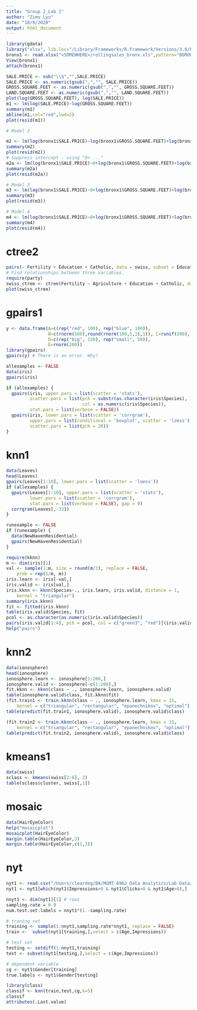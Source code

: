 ```yaml
---
title: "Group 2_Lab 1"
author: "Zimu Lyu"
date: "10/9/2020"
output: html_document
---
```


```r

library(gdata)
library("xlsx", lib.loc="/Library/Frameworks/R.framework/Versions/3.0/Resources/library")
bronx1 <- read.xlsx("<SOMEWHERE>/rollingsales_bronx.xls",pattern="BOROUGH",stringsAsFactors=FALSE,sheetIndex=1,startRow=5,header=TRUE)
View(bronx1)
attach(bronx1) 

SALE.PRICE <- sub("\\$","",SALE.PRICE) 
SALE.PRICE <- as.numeric(gsub(",","", SALE.PRICE)) 
GROSS.SQUARE.FEET <- as.numeric(gsub(",","", GROSS.SQUARE.FEET)) 
LAND.SQUARE.FEET <- as.numeric(gsub(",","", LAND.SQUARE.FEET)) 
plot(log(GROSS.SQUARE.FEET), log(SALE.PRICE)) 
m1 <- lm(log(SALE.PRICE)~log(GROSS.SQUARE.FEET))
summary(m1)
abline(m1,col="red",lwd=2)
plot(resid(m1))

# Model 2

m2 <- lm(log(bronx1$SALE.PRICE)~log(bronx1$GROSS.SQUARE.FEET)+log(bronx1$LAND.SQUARE.FEET)+factor(bronx1$NEIGHBORHOOD))
summary(m2)
plot(resid(m2))
# Suppress intercept - using "0+ ..."
m2a <- lm(log(bronx1$SALE.PRICE)~0+log(bronx1$GROSS.SQUARE.FEET)+log(bronx1$LAND.SQUARE.FEET)+factor(bronx1$NEIGHBORHOOD))
summary(m2a)
plot(resid(m2a))

# Model 3
m3 <- lm(log(bronx1$SALE.PRICE)~0+log(bronx1$GROSS.SQUARE.FEET)+log(bronx1$LAND.SQUARE.FEET)+factor(bronx1$NEIGHBORHOOD)+factor(bronx1$BUILDING.CLASS.CATEGORY))
summary(m3)
plot(resid(m3))

# Model 4
m4 <- lm(log(bronx1$SALE.PRICE)~0+log(bronx1$GROSS.SQUARE.FEET)+log(bronx1$LAND.SQUARE.FEET)+factor(bronx1$NEIGHBORHOOD)*factor(bronx1$BUILDING.CLASS.CATEGORY))
summary(m4)
plot(resid(m4))
```

# ctree2

```r
pairs(~ Fertility + Education + Catholic, data = swiss, subset = Education < 20, main = "Swiss data, Education < 20")
# Find relationships between three variables.
require(party)
swiss_ctree <- ctree(Fertility ~ Agriculture + Education + Catholic, data = swiss)
plot(swiss_ctree)
```
# gpairs1

```r
y <- data.frame(A=c(rep("red", 100), rep("blue", 100)),
                B=c(rnorm(100),round(rnorm(100,5,1),1)), C=runif(200),
                D=c(rep("big", 150), rep("small", 50)),
                E=rnorm(200))
library(gpairs)
gpairs(y) # There is an error. Why?
```
```r
allexamples <- FALSE
data(iris)
gpairs(iris)

if (allexamples) {
  gpairs(iris, upper.pars = list(scatter = 'stats'),
         scatter.pars = list(pch = substr(as.character(iris$Species), 1, 1),
                             col = as.numeric(iris$Species)),
         stat.pars = list(verbose = FALSE))
  gpairs(iris, lower.pars = list(scatter = 'corrgram'),
         upper.pars = list(conditional = 'boxplot', scatter = 'loess'),
         scatter.pars = list(pch = 20))
}

```
# knn1

```r
data(Leaves)
head(Leaves)
gpairs(Leaves[1:10], lower.pars = list(scatter = 'loess'))
if (allexamples) {
  gpairs(Leaves[1:10], upper.pars = list(scatter = 'stats'),
         lower.pars = list(scatter = 'corrgram'),
         stat.pars = list(verbose = FALSE), gap = 0)
  corrgram(Leaves[,-33])
}

runexample <- FALSE
if (runexample) {
  data(NewHavenResidential)
  gpairs(NewHavenResidential)
}
```

```r
require(kknn)
m <- dim(iris)[1]
val <- sample(1:m, size = round(m/3), replace = FALSE, 
	prob = rep(1/m, m)) 
iris.learn <- iris[-val,]
iris.valid <- iris[val,]
iris.kknn <- kknn(Species~., iris.learn, iris.valid, distance = 1,
	kernel = "triangular")
summary(iris.kknn)
fit <- fitted(iris.kknn)
table(iris.valid$Species, fit)
pcol <- as.character(as.numeric(iris.valid$Species))
pairs(iris.valid[1:4], pch = pcol, col = c("green3", "red")[(iris.valid$Species != fit)+1])
help("pairs")
```
# knn2

```r
data(ionosphere)
head(ionosphere)
ionosphere.learn <- ionosphere[1:200,]
ionosphere.valid <- ionosphere[-c(1:200),]
fit.kknn <- kknn(class ~ ., ionosphere.learn, ionosphere.valid)
table(ionosphere.valid$class, fit.kknn$fit)
(fit.train1 <- train.kknn(class ~ ., ionosphere.learn, kmax = 15, 
	kernel = c("triangular", "rectangular", "epanechnikov", "optimal"), distance = 1))
table(predict(fit.train1, ionosphere.valid), ionosphere.valid$class)
```

```r
(fit.train2 <- train.kknn(class ~ ., ionosphere.learn, kmax = 15, 
	kernel = c("triangular", "rectangular", "epanechnikov", "optimal"), distance = 2)) # different distance
table(predict(fit.train2, ionosphere.valid), ionosphere.valid$class)
```

# kmeans1

```r
data(swiss)
sclass <- kmeans(swiss[2:6], 3) 
table(sclass$cluster, swiss[,1]) 
```

# mosaic

```r
data(HairEyeColor)
help("mosaicplot")
mosaicplot(HairEyeColor)
margin.table(HairEyeColor,3)
margin.table(HairEyeColor,c(1,3))
```
# nyt

```r
nyt1 <- read.csv("/Users/cleardog/BA/MGMT 6962 Data Analytics/Lab Data/dds_ch2_nyt/nyt1.csv")
nyt1 <- nyt1[which(nyt1$Impressions>0 & nyt1$Clicks>0 & nyt1$Age>0),]

nnyt1 <- dim(nyt1)[1] # rows
sampling.rate = 0.9
num.test.set.labels = nnyt1*(1.-sampling.rate)

# traning set
training <- sample(1:nnyt1,sampling.rate*nnyt1, replace = FALSE)
train <-  subset(nyt1[training,],select = c(Age,Impressions))

# test set
testing <- setdiff(1:nnyt1,training)
test <- subset(nyt1[testing,],select = c(Age,Impressions))

# dependent variable
cg <- nyt1$Gender[training]
true.labels <- nyt1$Gender[testing]

library(class)
classif <- knn(train,test,cg,k=5)
classif
attributes(.Last.value) 
``` 

